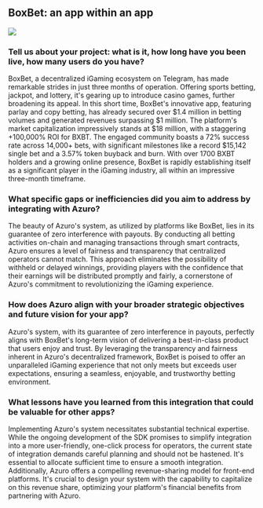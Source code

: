 
## BoxBet: an app within an app

<Image
  src="images/cases/boxbet.png"
  width={2000}
  height={1000}
/>

### Tell us about your project: what is it, how long have you been live, how many users do you have?

BoxBet, a decentralized iGaming ecosystem on Telegram, has made remarkable strides in just three months of operation. Offering sports betting, jackpot, and lottery, it's gearing up to introduce casino games, further broadening its appeal. In this short time, BoxBet's innovative app, featuring parlay and copy betting, has already secured over \$1.4 million in betting volumes and generated revenues surpassing \$1 million. The platform's market capitalization impressively stands at \$18 million, with a staggering +100,000% ROI for BXBT. The engaged community boasts a 72% success rate across 14,000+ bets, with significant milestones like a record \$15,142 single bet and a 3.57% token buyback and burn. With over 1700 BXBT holders and a growing online presence, BoxBet is rapidly establishing itself as a significant player in the iGaming industry, all within an impressive three-month timeframe.

### What specific gaps or inefficiencies did you aim to address by integrating with Azuro?

The beauty of Azuro's system, as utilized by platforms like BoxBet, lies in its guarantee of zero interference with payouts. By conducting all betting activities on-chain and managing transactions through smart contracts, Azuro ensures a level of fairness and transparency that centralized operators cannot match. This approach eliminates the possibility of withheld or delayed winnings, providing players with the confidence that their earnings will be distributed promptly and fairly, a cornerstone of Azuro's commitment to revolutionizing the iGaming experience.

### How does Azuro align with your broader strategic objectives and future vision for your app?

Azuro's system, with its guarantee of zero interference in payouts, perfectly aligns with BoxBet's long-term vision of delivering a best-in-class product that users enjoy and trust. By leveraging the transparency and fairness inherent in Azuro's decentralized framework, BoxBet is poised to offer an unparalleled iGaming experience that not only meets but exceeds user expectations, ensuring a seamless, enjoyable, and trustworthy betting environment.

### What lessons have you learned from this integration that could be valuable for other apps?

Implementing Azuro's system necessitates substantial technical expertise. While the ongoing development of the SDK promises to simplify integration into a more user-friendly, one-click process for operators, the current state of integration demands careful planning and should not be hastened. It's essential to allocate sufficient time to ensure a smooth integration. Additionally, Azuro offers a compelling revenue-sharing model for front-end platforms. It's crucial to design your system with the capability to capitalize on this revenue share, optimizing your platform's financial benefits from partnering with Azuro.